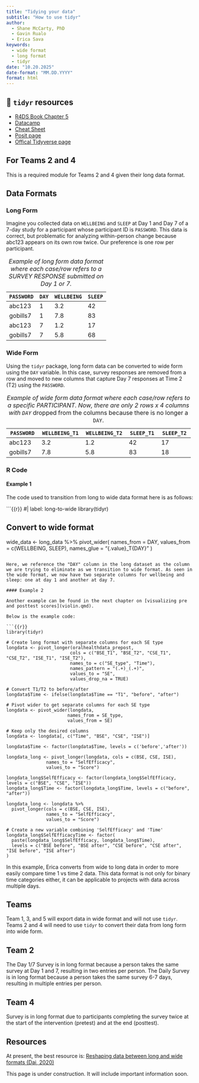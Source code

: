 ```yaml
---
title: "Tidying your data"
subtitle: "How to use tidyr"
author: 
  - Shane McCarty, PhD
  - Gavin Rualo
  - Erica Sava
keywords: 
  - wide format
  - long format
  - tidyr
date: "10.20.2025"
date-format: "MM.DD.YYYY"
format: html
---
```


::: callout-tip
## 📖 `tidyr` resources

-   [R4DS Book Chapter 5](https://r4ds.hadley.nz/data-tidy.html)
-   [Datacamp](https://www.datacamp.com/courses/reshaping-data-with-tidyr)
-   [Cheat Sheet](https://rstudio.github.io/cheatsheets/tidyr.pdf)
-   [Posit page](https://rstudio.github.io/cheatsheets/html/tidyr.html)
-   [Offical Tidyverse page](https://tidyr.tidyverse.org/)
:::

::: {.callout-important appearance="simple"}
## For Teams 2 and 4

This is a required module for Teams 2 and 4 given their long data format.
:::

## Data Formats

### Long Form

Imagine you collected data on `WELLBEING` and `SLEEP` at Day 1 and Day 7 of a 7-day study for a participant whose participant ID is `PASSWORD`. This data is correct, but problematic for analyzing within-person change because abc123 appears on its own row twice. Our preference is one row per participant.

| `PASSWORD` | `DAY` | `WELLBEING` | `SLEEP` |
|------------|-------|-------------|---------|
| abc123     | 1     | 3.2         | 42      |
| gobills7   | 1     | 7.8         | 83      |
| abc123     | 7     | 1.2         | 17      |
| gobills7   | 7     | 5.8         | 68      |

: *Example of long form data format where each case/row refers to a SURVEY RESPONSE submitted on Day 1 or 7.*

### Wide Form

Using the `tidyr` package, long form data can be converted to wide form using the `DAY` variable. In this case, survey responses are removed from a row and moved to new columns that capture Day 7 responses at Time 2 (T2) using the `PASSWORD`.

| `PASSWORD` | `WELLBEING_T1` | `WELLBEING_T2` | `SLEEP_T1` | `SLEEP_T2` |
|------------|----------------|----------------|------------|------------|
| abc123     | 3.2            | 1.2            | 42         | 17         |
| gobills7   | 7.8            | 5.8            | 83         | 18         |

: *Example of wide form data format where each case/row refers to a specific PARTICIPANT. Now, there are only 2 rows x 4 columns with `DAY`* dropped from the columns because there is no longer a `DAY`.

### R Code


#### Example 1


The code used to transition from long to wide data format here is as follows:

```{{r}}
#| label: long-to-wide
library(tidyr)

## Convert to wide format
wide_data <- long_data %>%
  pivot_wider(
    names_from = DAY,
    values_from = c(WELLBEING, SLEEP), 
    names_glue = "{.value}_T{DAY}" 
  )
```

Here, we reference the "DAY" column in the long dataset as the column we are trying to eliminate as we transition to wide format. As seen in the wide format, we now have two separate columns for wellbeing and sleep: one at day 1 and another at day 7.

#### Example 2

Another example can be found in the next chapter on [visualizing pre and posttest scores](violin.qmd). 

Below is the example code:

```{{r}}
library(tidyr)

# Create long format with separate columns for each SE type
longdata <- pivot_longer(oralhealthdata_prepost,
                        cols = c("BSE_T1", "BSE_T2", "CSE_T1", "CSE_T2", "ISE_T1", "ISE_T2"),
                        names_to = c("SE_type", "Time"),
                        names_pattern = "(.+)_(.+)",
                        values_to = "SE",
                        values_drop_na = TRUE)

# Convert T1/T2 to before/after
longdata$Time <- ifelse(longdata$Time == "T1", "before", "after")

# Pivot wider to get separate columns for each SE type
longdata <- pivot_wider(longdata,
                       names_from = SE_type,
                       values_from = SE)

# Keep only the desired columns
longdata <- longdata[, c("Time", "BSE", "CSE", "ISE")]

longdata$Time <- factor(longdata$Time, levels = c('before','after'))

longdata_long <- pivot_longer(longdata, cols = c(BSE, CSE, ISE), 
               names_to = "SelfEfficacy", 
               values_to = "Score")

longdata_long$SelfEfficacy <- factor(longdata_long$SelfEfficacy, levels = c("BSE", "CSE", "ISE"))
longdata_long$Time <- factor(longdata_long$Time, levels = c("before", "after"))

longdata_long <- longdata %>%
  pivot_longer(cols = c(BSE, CSE, ISE), 
               names_to = "SelfEfficacy", 
               values_to = "Score")

# Create a new variable combining 'SelfEfficacy' and 'Time'
longdata_long$SelfEfficacyTime <- factor(
  paste(longdata_long$SelfEfficacy, longdata_long$Time),
  levels = c("BSE before", "BSE after", "CSE before", "CSE after", "ISE before", "ISE after")
)

```

In this example, Erica converts from wide to long data in order to more easily compare time 1 vs time 2 data. This data format is not only for binary time categories either, it can be applicable to projects with data across multiple days.

## Teams

Team 1, 3, and 5 will export data in wide format and will not use `tidyr`. Teams 2 and 4 will need to use `tidyr` to convert their data from long form into wide form.

::: {.callout-note collapse="true"}
## Team 2

The Day 1/7 Survey is in long format because a person takes the same survey at Day 1 and 7, resulting in two entries per person. The Daily Survey is in long format because a person takes the same survey 6-7 days, resulting in multiple entries per person.
:::

::: {.callout-note collapse="true"}
## Team 4

Survey is in long format due to participants completing the survey twice at the start of the intervention (pretest) and at the end (posttest).
:::

## Resources

At present, the best resource is: [Reshaping data between long and wide formats (Dai, 2020)](https://shanghai.hosting.nyu.edu/data/r/reshaping.html)

::: callout-warning
This page is under construction. It will include important information soon.
:::
